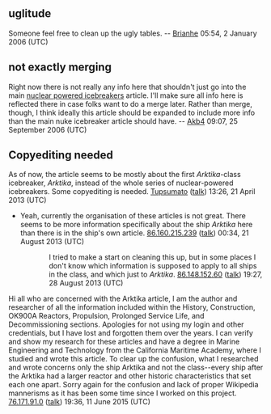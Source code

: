 <article id="3593581" title=Talk:Arktika-class icebreaker>
	<talkpage id="3593581" title="Talk:Arktika-class icebreaker">
{{WikiProjectBannerShell|1=
{{WikiProject Maritime Trades|class=Start|importance=Mid|B1=no|B2=no|B3=no|B4=yes|B5=yes}}
{{WikiProject Ships|class=Start|B1=no|B2=no|B3=no|B4=yes|B5=yes}}
{{WikiProject Arctic|class=Start|importance=high}}
{{WikiProject Soviet Union|class=Start|importance=high}}
{{WikiProject Russia|class=Start|importance=high|tech=yes|physgeo=yes|hist=yes|sci=yes}}
}}

== uglitude ==
Someone feel free to clean up the ugly tables.  -- [[User:Brianhe|Brianhe]] 05:54, 2 January 2006 (UTC)

== not exactly merging ==
Right now there is not really any info here that shouldn't just go into the main [[nuclear powered icebreakers]] article. I'll make sure all info here is reflected there in case folks want to do a merge later. Rather than merge, though, I think ideally this article should be expanded to include more info than the main nuke icebreaker article should have. -- [[User:Akb4|Akb4]] 09:07, 25 September 2006 (UTC)

== Copyediting needed ==
As of now, the article seems to be mostly about the first ''Arktika''-class icebreaker, ''Arktika'', instead of the whole series of nuclear-powered icebreakers. Some copyediting is needed. [[User:Tupsumato|Tupsumato]] ([[User talk:Tupsumato|talk]]) 13:26, 21 April 2013 (UTC)

*Yeah, currently the organisation of these articles is not great. There seems to be more information specifically about the ship ''Arktika'' here than there is in the ship's own article. [[Special:Contributions/86.160.215.239|86.160.215.239]] ([[User talk:86.160.215.239|talk]]) 00:34, 21 August 2013 (UTC)

:::I tried to make a start on cleaning this up, but in some places I don't know which information is supposed to apply to all ships in the class, and which just to ''Arktika''. [[Special:Contributions/86.148.152.60|86.148.152.60]] ([[User talk:86.148.152.60|talk]]) 19:27, 28 August 2013 (UTC)


Hi all who are concerned with the Arktika article, I am the author and researcher of all the information included within the History, Construction, OK900A Reactors, Propulsion, Prolonged Service Life, and Decommissioning sections. Apologies for not using my login and other credentials, but I have lost and forgotten them over the years. I can verify and show my research for these articles and have a degree in Marine Engineering and Technology from the California Maritime Academy, where I studied and wrote this article. To clear up the confusion, what I researched and wrote concerns only the ship Arktika and not the class--every ship after the Arktika had a larger reactor and other historic characteristics that set each one apart. Sorry again for the confusion and lack of proper Wikipedia mannerisms as it has been some time since I worked on this project. [[Special:Contributions/76.171.91.0|76.171.91.0]] ([[User talk:76.171.91.0|talk]]) 19:36, 11 June 2015 (UTC)
	</talkpage>
</article>